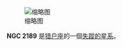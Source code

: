 {{NGCInfoBox|NGCID=NGC 2189|發現者=Safford|發現日期=1863年3月19日|其他編號=|曆元=J2000.0|赤經=6時12分17秒
|赤緯=1°3'42"|星座=猎户座|星體=失蹤的星系|星等=|表面亮度=|藍等=}}
[[File:NGC_2189_DSS.jpg|缩略图]]

'''NGC 2189''' 是[[猎户座|猎户座]]的一個[[失蹤的星系|失蹤的星系]]。

{{NGCReference|2189}}
{{Catalogs|NGC=2189}}